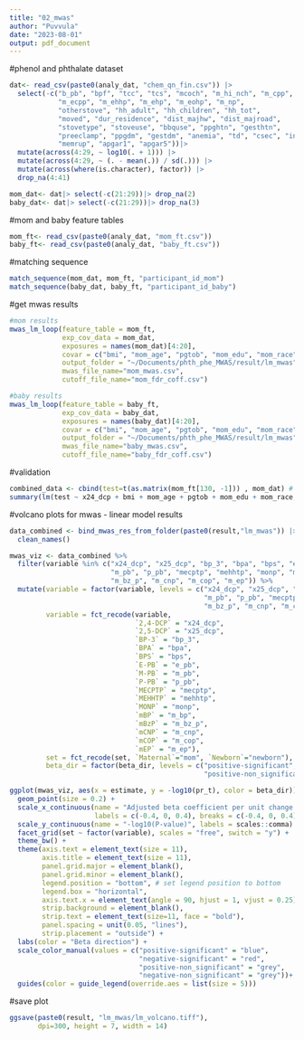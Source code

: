 ```yaml
---
title: "02_mwas"
author: "Puvvula"
date: "2023-08-01"
output: pdf_document
---
```


#phenol and phthalate dataset
```r
dat<- read_csv(paste0(analy_dat, "chem_qn_fin.csv")) |>
  select(-c("b_pb", "bpf", "tcc", "tcs", "mcoch", "m_hi_nch", "m_cpp",
            "m_ecpp", "m_ehhp", "m_ehp", "m_eohp", "m_np", 
            "otherstove", "hh_adult", "hh_children", "hh_tot",
            "moved", "dur_residence", "dist_majhw", "dist_majroad",
            "stovetype", "stoveuse", "bbquse", "ppghtn", "gesthtn",
            "preeclamp", "ppgdm", "gestdm", "anemia", "td", "csec", "induce",
            "memrup", "apgar1", "apgar5"))|>
  mutate(across(4:29, ~ log10(. + 1))) |>
  mutate(across(4:29, ~ (. - mean(.)) / sd(.))) |>
  mutate(across(where(is.character), factor)) |>
  drop_na(4:41)

mom_dat<- dat|> select(-c(21:29))|> drop_na(2)
baby_dat<- dat|> select(-c(21:29))|> drop_na(3)
```

#mom and baby feature tables
```r
mom_ft<- read_csv(paste0(analy_dat, "mom_ft.csv"))
baby_ft<- read_csv(paste0(analy_dat, "baby_ft.csv"))
```

#matching sequence
```r
match_sequence(mom_dat, mom_ft, "participant_id_mom")
match_sequence(baby_dat, baby_ft, "participant_id_baby")
```

#get mwas results
```r
#mom results
mwas_lm_loop(feature_table = mom_ft, 
             exp_cov_data = mom_dat,
             exposures = names(mom_dat)[4:20],
             covar = c("bmi", "mom_age", "pgtob", "mom_edu", "mom_race"), 
             output_folder = "~/Documents/phth_phe_MWAS/result/lm_mwas",
             mwas_file_name="mom_mwas.csv",
             cutoff_file_name="mom_fdr_coff.csv")

#baby results
mwas_lm_loop(feature_table = baby_ft, 
             exp_cov_data = baby_dat,
             exposures = names(baby_dat)[4:20],
             covar = c("bmi", "mom_age", "pgtob", "mom_edu", "mom_race", "totpg", "sex"), 
             output_folder = "~/Documents/phth_phe_MWAS/result/lm_mwas",
             mwas_file_name="baby_mwas.csv",
             cutoff_file_name="baby_fdr_coff.csv")
```

#validation
```r
combined_data <- cbind(test=t(as.matrix(mom_ft[130, -1])) , mom_dat) # enter feature position to check
summary(lm(test ~ x24_dcp + bmi + mom_age + pgtob + mom_edu + mom_race, data=combined_data))
```

#volcano plots for mwas - linear model results
```r
data_combined <- bind_mwas_res_from_folder(paste0(result,"lm_mwas")) |>
  clean_names()

mwas_viz <- data_combined %>%
  filter(variable %in% c("x24_dcp", "x25_dcp", "bp_3", "bpa", "bps", "e_pb", 
                         "m_pb", "p_pb", "mecptp", "mehhtp", "monp", "m_bp", 
                         "m_bz_p", "m_cnp", "m_cop", "m_ep")) %>%
  mutate(variable = factor(variable, levels = c("x24_dcp", "x25_dcp", "bp_3", "bpa", "bps", "e_pb", 
                                                "m_pb", "p_pb", "mecptp", "mehhtp", "monp", "m_bp", 
                                                "m_bz_p", "m_cnp", "m_cop", "m_ep")),
         variable = fct_recode(variable,
                               `2,4-DCP` = "x24_dcp",
                               `2,5-DCP` = "x25_dcp",
                               `BP-3` = "bp_3",
                               `BPA` = "bpa",
                               `BPS` = "bps",
                               `E-PB` = "e_pb",
                               `M-PB` = "m_pb",
                               `P-PB` = "p_pb",
                               `MECPTP` = "mecptp",
                               `MEHHTP` = "mehhtp",
                               `MONP` = "monp",
                               `mBP` = "m_bp",
                               `mBzP` = "m_bz_p",
                               `mCNP` = "m_cnp",
                               `mCOP` = "m_cop",
                               `mEP` = "m_ep"),
         set = fct_recode(set, `Maternal`="mom", `Newborn`="newborn"),
         beta_dir = factor(beta_dir, levels = c("positive-significant", "negative-significant",
                                                "positive-non_significant", "negative-non_significant")))
```

```r
ggplot(mwas_viz, aes(x = estimate, y = -log10(pr_t), color = beta_dir)) +
  geom_point(size = 0.2) +
  scale_x_continuous(name = "Adjusted beta coefficient per unit change in log-exposure level",
                     labels = c(-0.4, 0, 0.4), breaks = c(-0.4, 0, 0.4)) +
  scale_y_continuous(name = "-log10(P-value)", labels = scales::comma) +
  facet_grid(set ~ factor(variable), scales = "free", switch = "y") +
  theme_bw() +
  theme(axis.text = element_text(size = 11), 
        axis.title = element_text(size = 11),
        panel.grid.major = element_blank(),
        panel.grid.minor = element_blank(),
        legend.position = "bottom", # set legend position to bottom
        legend.box = "horizontal",
        axis.text.x = element_text(angle = 90, hjust = 1, vjust = 0.25),
        strip.background = element_blank(),
        strip.text = element_text(size=11, face = "bold"),
        panel.spacing = unit(0.05, "lines"),
        strip.placement = "outside") + 
  labs(color = "Beta direction") +
  scale_color_manual(values = c("positive-significant" = "blue",
                                "negative-significant" = "red",
                                "positive-non_significant" = "grey",
                                "negative-non_significant" = "grey"))+
  guides(color = guide_legend(override.aes = list(size = 5)))
```

#save plot
```r
ggsave(paste0(result, "lm_mwas/lm_volcano.tiff"),
       dpi=300, height = 7, width = 14)
```

